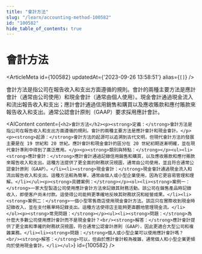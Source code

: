 ```yaml
---
title: "會計方法"
slug: "/learn/accounting-method-100582"
id: "100582"
hide_table_of_contents: true
---
```



# 會計方法

<ArticleMeta id={100582} updatedAt={'2023-09-26 13:58:51'} alias={`[]`} />
<div className='border-solid border-b border-t-0 my-4 border-[var(--ifm-color-gray-300)]' />

會計方法是指公司在報告收入和支出方面遵循的規則。會計的兩種主要方法是應計會計（通常由公司使用）和現金會計（通常由個人使用）。現金會計通過現金流入和流出報告收入和支出；應計會計通過信用銷售和購買以及應收賬款和應付賬款來報告收入和支出。通常公認會計原則（GAAP）要求採用應計會計。

<AIContent content={`<h2>會計方法</h2><p><strong>定義：</strong>會計方法是指公司在報告收入和支出方面遵循的規則。會計的兩種主要方法是應計會計和現金會計。</p><p><strong>起源：</strong>會計方法的起源可以追溯到古代文明，但現代會計方法的發展主要是在 19 世紀和 20 世紀。應計會計和現金會計的區分在 20 世紀初期逐漸明確，並在現代會計準則中得到了廣泛應用。</p><p><strong>類別與特點：</strong></p><ul><li><strong>應計會計：</strong>應計會計通過記錄信用銷售和購買，以及應收賬款和應付賬款來報告收入和支出。這種方法提供了更全面的財務狀況視圖，通常由公司使用，並且符合通常公認會計原則（GAAP）。</li><li><strong>現金會計：</strong>現金會計通過現金流入和流出報告收入和支出。這種方法較為簡單，通常由個人或小型企業使用，因為它更容易管理和理解。</li></ul><p><strong>具體案例：</strong></p><ol><li><strong>案例一：</strong>一家大型製造公司使用應計會計方法來記錄其財務活動。該公司在銷售產品時記錄收入，即使客户尚未付款。這使得公司能夠更準確地反映其財務狀況和經營成果。</li><li><strong>案例二：</strong>一個小型零售商店使用現金會計方法。該店只在實際收到現金時記錄收入，並在支付賬單時記錄支出。這種方法使得店主能夠更直觀地管理現金流。</li></ol><p><strong>常見問題：</strong></p><ul><li><strong>問題：</strong>為什麼大多數公司使用應計會計而不是現金會計？<br/><strong>解答：</strong>應計會計提供了更全面和準確的財務狀況視圖，符合通常公認會計原則（GAAP），因此更適合大型公司和複雜業務。</li><li><strong>問題：</strong>個人或小型企業可以使用應計會計嗎？<br/><strong>解答：</strong>可以，但由於應計會計較為複雜，通常個人和小型企業更傾向於使用現金會計。</li></ul>`} id={100582} />
